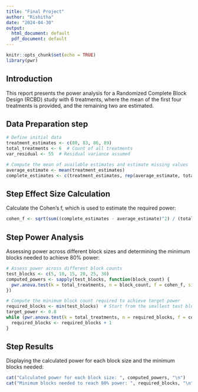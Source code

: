 ---
title: "Final Project"
author: "Rishitha"
date: "2024-04-30"
output:
  html_document: default
  pdf_document: default
---


```{r setup, include=FALSE}
knitr::opts_chunk$set(echo = TRUE)
library(pwr)
```

## Introduction

This report presents the power analysis for a Randomized Complete Block Design (RCBD) study with 6 treatments, where the mean of the first four treatments is provided, and the remaining two are estimated.

## Data Preparation step

```{r data-preparation}
# Define initial data
treatment_estimates <- c(80, 83, 86, 89)
total_treatments <- 6  # Count of all treatments
var_residual <- 55  # Residual variance assumed

# Compute the mean of available estimates and estimate missing values
average_estimate <- mean(treatment_estimates)
complete_estimates <- c(treatment_estimates, rep(average_estimate, total_treatments - length(treatment_estimates)))
```

## Step Effect Size Calculation

Calculate the Cohen's f, which is used to estimate the required power:

```{r effect-size}
cohen_f <- sqrt(sum((complete_estimates - average_estimate)^2) / (total_treatments - 1) / var_residual)
```

## Step Power Analysis

Assessing power across different block sizes and determining the minimum blocks needed to achieve 80% power:

```{r power-analysis}
# Assess power across different block counts
test_blocks <- c(5, 10, 15, 20, 25, 30)
computed_powers <- sapply(test_blocks, function(block_count) {
  pwr.anova.test(k = total_treatments, n = block_count, f = cohen_f, sig.level = 0.05)$power
})

# Compute the minimum block count required to achieve target power
required_blocks <- min(test_blocks)  # Start from the smallest test block
target_power <- 0.8
while (pwr.anova.test(k = total_treatments, n = required_blocks, f = cohen_f, sig.level = 0.05)$power < target_power) {
  required_blocks <- required_blocks + 1
}
```

## Step Results

Displaying the calculated power for each block size and the minimum blocks needed:

```{r results}
cat("Calculated power for each block size: ", computed_powers, "\n")
cat("Minimum blocks needed to reach 80% power: ", required_blocks, "\n")
```

